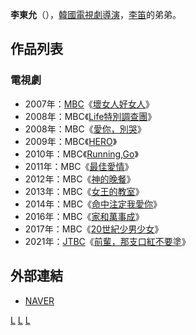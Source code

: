 {{藝人
| 姓名     = 李東允
| 類型     = 導演
| 圖片     = 
| 圖片尺寸 = 
| 圖片簡介 = 
| 原名     =  
| 外文名   = 이동윤
| 外文     = ko
| 羅馬拼音 = Lee Dong Yoon
| 英文名   = 
| 綽號     = 
| 其他藝名 = 
| 國籍     = {{ROK}}
| 民族     = 
| 籍貫     = 
| 出生日期 = 
| 出生地點 = 
| 職業     = [[導演|導演]]
| 語言     = [[韓語|韓語]]
| 教育程度 = 
| 配偶     = 
| 出身地   = 
| 出道作   = 
| 出道日期 = 2005年
| 代表作   = 
| 活躍年代 = 
| 經紀公司 =
}}

'''李東允'''（{{lang-ko|'''이동윤'''}}），[[韓國|韓國]][[電視劇|電視劇]][[導演|導演]]，[[李笛|李笛]]的弟弟。

== 作品列表 ==
=== 電視劇 ===
*2007年：[[文化廣播_(韓國)|MBC]]《[[壞女人好女人|壞女人好女人]]》
*2008年：MBC《[[Life特別調查團|Life特別調查團]]》
*2008年：MBC《[[愛你，別哭|愛你，別哭]]》
*2009年：MBC《[[HERO_(韓國電視劇)|HERO]]》
*2010年：MBC《[[Running,Go|Running,Go]]》
*2011年：MBC《[[最佳愛情|最佳愛情]]》
*2012年：MBC《[[神的晚餐|神的晚餐]]》
*2013年：MBC《[[女王的教室_(韓國電視劇)|女王的教室]]》
*2014年：MBC《[[命中注定我愛你_(韓國電視劇)|命中注定我愛你]]》
*2016年：MBC《[[家和萬事成|家和萬事成]]》
*2017年：MBC《[[20世紀少男少女|20世紀少男少女]]》
*2021年：[[JTBC|JTBC]]《[[前輩，那支口紅不要塗|前輩，那支口紅不要塗]]》

== 外部連結 ==
*[http://search.naver.com/search.naver?where=nexearch&sm=tab_etc&ie=utf8&os=183868&pkid=1&query=pd%20%EC%9D%B4%EB%8F%99%EC%9C%A4 NAVER]{{ko}}


[[Category:韓國導演|L]]
[[Category:韓國電視劇導演|L]]
[[Category:李姓|L]]